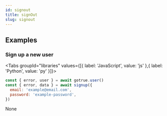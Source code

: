 ```yaml
---
id: signout
title: signOut
slug: signout
---
```























## Examples

### Sign up a new user

<Tabs
  groupId="libraries"
  values={[{ label: 'JavaScript', value: 'js' },{ label: 'Python', value: 'py' }]}>

<TabItem value="js">

```js
const { error, user } = await gotrue.user()
const { error, data } = await signup({
  email: 'example@email.com',
  password: 'example-password',
})
```


</TabItem>
<TabItem value="py">

None

</TabItem>

</Tabs>